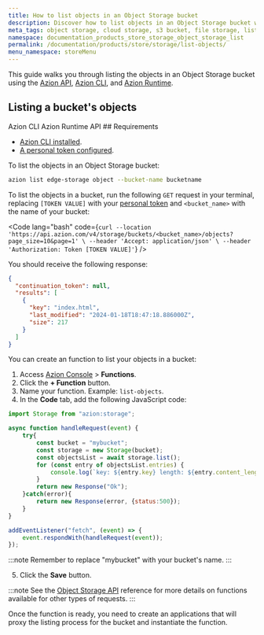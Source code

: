 ```yaml
---
title: How to list objects in an Object Storage bucket
description: Discover how to list objects in an Object Storage bucket with this guide.
meta_tags: object storage, cloud storage, s3 bucket, file storage, list objects, Azion Object Storage, object storage
namespace: documentation_products_store_storage_object_storage_list
permalink: /documentation/products/store/storage/list-objects/
menu_namespace: storeMenu
---
```


This guide walks you through listing the objects in an Object Storage bucket using the [Azion API](https://api.azion.com/), [Azion CLI](/en/documentation/products/azion-cli/overview/), and [Azion Runtime](/en/documentation/runtime/api-reference/storage/).


## Listing a bucket's objects

<Tabs client:visible>
    <Fragment slot="tab.cli">Azion CLI</Fragment>
    <Fragment slot="tab.runtime">Azion Runtime</Fragment>
    <Fragment slot="tab.api">API</Fragment>

<Fragment slot="panel.cli">
## Requirements 

- [Azion CLI installed](/en/documentation/products/azion-cli/overview/#installing-azion-cli). 
- [A personal token configured](/en/documentation/devtools/cli/globals/#token).

To list the objects in an Object Storage bucket: 

```bash 
azion list edge-storage object --bucket-name bucketname 
```

</Fragment>

<Fragment slot="panel.api">

To list the objects in a bucket, run the following `GET` request in your terminal, replacing `[TOKEN VALUE]` with your [personal token](/en/documentation/products/guides/personal-tokens/) and `<bucket_name>` with the name of your bucket:

<Code lang="bash" code={`
curl --location 'https://api.azion.com/v4/storage/buckets/<bucket_name>/objects?page_size=10&page=1' \
--header 'Accept: application/json' \
--header 'Authorization: Token [TOKEN VALUE]'
`} />

You should receive the following response:

```json
{
  "continuation_token": null,
  "results": [
    {
      "key": "index.html",
      "last_modified": "2024-01-18T18:47:18.886000Z",
      "size": 217
    }
  ]
}
```

</Fragment>

<Fragment slot="panel.runtime">

You can create an function to list your objects in a bucket:

1. Access [Azion Console](/en/documentation/products/guides/how-to-access-azion-console/) > **Functions**.
2. Click the **+ Function** button.
3. Name your function. Example: `list-objects`.
4. In the **Code** tab, add the following JavaScript code:

```js
import Storage from "azion:storage";

async function handleRequest(event) {
    try{
        const bucket = "mybucket";
        const storage = new Storage(bucket);
        const objectsList = await storage.list();
        for (const entry of objectsList.entries) {
            console.log(`key: ${entry.key} length: ${entry.content_length}`);
        }
        return new Response("Ok");
    }catch(error){
        return new Response(error, {status:500});
    }
}

addEventListener("fetch", (event) => {
    event.respondWith(handleRequest(event));
});
```

:::note 
Remember to replace "mybucket" with your bucket's name.
:::

5. Click the **Save** button.

:::note
See the [Object Storage API](/en/documentation/runtime/api-reference/storage/) reference for more details on functions available for other types of requests.
:::

Once the function is ready, you need to create an applications that will proxy the listing process for the bucket and instantiate the function.

<LinkButton link="/en/documentation/products/build/edge-application/first-steps/" label="Go to Applications first steps" severity="secondary" target="_blank" />
<LinkButton link="/en/documentation/products/guides/build/instantiate-edge-functions/" label="Go to how to instantiate a function" severity="secondary" target="_blank" />

</Fragment>
</Tabs>
